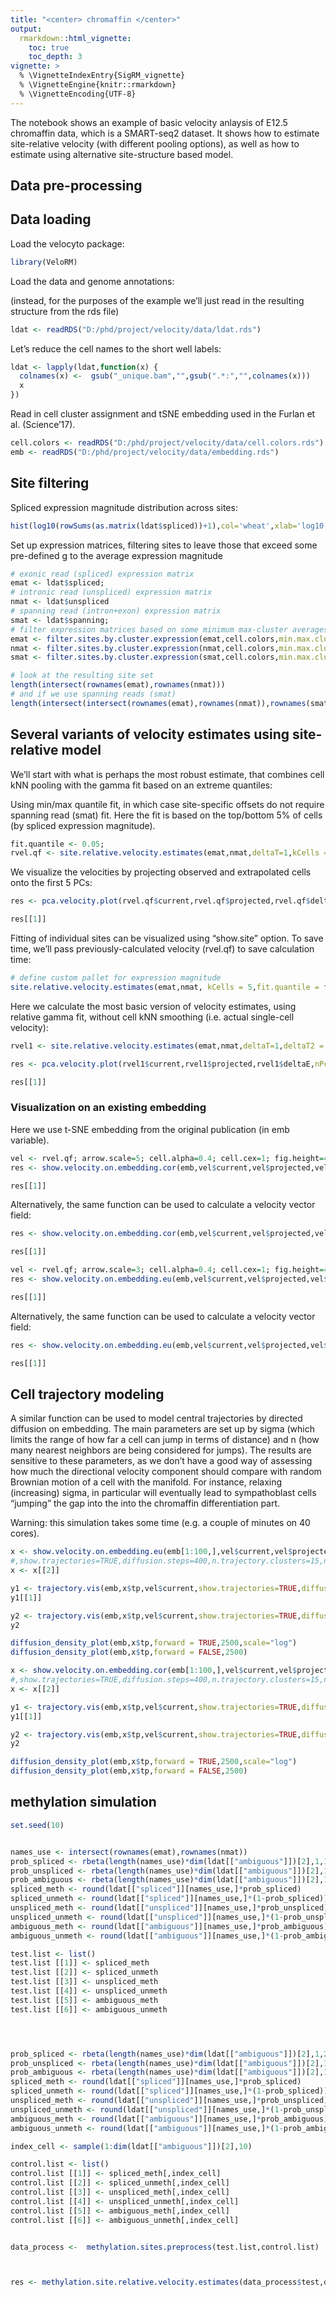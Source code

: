 ```yaml
---
title: "<center> chromaffin </center>"
output: 
  rmarkdown::html_vignette:
    toc: true
    toc_depth: 3
vignette: >
  % \VignetteIndexEntry{SigRM_vignette}
  % \VignetteEngine{knitr::rmarkdown}
  % \VignetteEncoding{UTF-8}
---
```



The notebook shows an example of basic velocity anlaysis of E12.5 chromaffin data, which is a SMART-seq2 dataset.
It shows how to estimate site-relative velocity (with different pooling options), as well as how to estimate using alternative site-structure based model.

## Data pre-processing

## Data loading

Load the velocyto package:
```r
library(VeloRM)
```

Load the data and genome annotations:



(instead, for the purposes of the example we'll just read in the resulting structure from the rds file)
```r
ldat <- readRDS("D:/phd/project/velocity/data/ldat.rds")
```


Let's reduce the cell names to the short well labels:
```r
ldat <- lapply(ldat,function(x) {
  colnames(x) <-  gsub("_unique.bam","",gsub(".*:","",colnames(x)))
  x
})
```

Read in cell cluster assignment and tSNE embedding used in the Furlan et al. (Science'17).
```r
cell.colors <- readRDS("D:/phd/project/velocity/data/cell.colors.rds")
emb <- readRDS("D:/phd/project/velocity/data/embedding.rds")
```

## Site filtering
Spliced expression magnitude distribution across sites:
```r
hist(log10(rowSums(as.matrix(ldat$spliced))+1),col='wheat',xlab='log10[ number of reads + 1]',main='number of reads per site')
```


Set up expression matrices, filtering sites to leave those that exceed some pre-defined g to the average expression magnitude
```r
# exonic read (spliced) expression matrix
emat <- ldat$spliced;
# intronic read (unspliced) expression matrix
nmat <- ldat$unspliced
# spanning read (intron+exon) expression matrix
smat <- ldat$spanning;
# filter expression matrices based on some minimum max-cluster averages
emat <- filter.sites.by.cluster.expression(emat,cell.colors,min.max.cluster.average = 5)
nmat <- filter.sites.by.cluster.expression(nmat,cell.colors,min.max.cluster.average = 1)
smat <- filter.sites.by.cluster.expression(smat,cell.colors,min.max.cluster.average = 0.5)

# look at the resulting site set
length(intersect(rownames(emat),rownames(nmat)))
# and if we use spanning reads (smat)
length(intersect(intersect(rownames(emat),rownames(nmat)),rownames(smat)))

```

## Several variants of velocity estimates using site-relative model

We'll start with what is perhaps the most robust estimate, that combines cell kNN pooling with the gamma fit based on an extreme quantiles:

Using min/max quantile fit, in which case site-specific offsets do not require spanning read (smat) fit.
Here the fit is based on the top/bottom 5% of cells (by spliced expression magnitude). 
```r
fit.quantile <- 0.05;
rvel.qf <- site.relative.velocity.estimates(emat,nmat,deltaT=1,kCells = 5,fit.quantile = fit.quantile,n.cores = 1)
```

We visualize the velocities by projecting observed and extrapolated cells onto the first 5 PCs:
```r
res <- pca.velocity.plot(rvel.qf$current,rvel.qf$projected,rvel.qf$deltaE,nPcs=5,plot.cols=2,cell.colors=ac(cell.colors,alpha=0.7),cex=1.2,pcount=0.1,pc.multipliers=c(1,-1,-1,-1,-1),arrow.lwd=0.5)

res[[1]]
```


Fitting of individual sites can be visualized using "show.site" option. To save time, we'll pass previously-calculated velocity (rvel.qf) to save calculation time:
```r
# define custom pallet for expression magnitude
site.relative.velocity.estimates(emat,nmat, kCells = 5,fit.quantile = fit.quantile,old.fit=rvel.qf,show.site='Chga',cell.emb=emb,cell.colors=cell.colors,n.cores = 1)
```





Here we calculate the most basic version of velocity estimates, using relative gamma fit, without cell kNN smoothing (i.e. actual single-cell velocity):
```r
rvel1 <- site.relative.velocity.estimates(emat,nmat,deltaT=1,deltaT2 = 1,kCells = 1, fit.quantile=fit.quantile,n.cores = 1)
```

```r
res <- pca.velocity.plot(rvel1$current,rvel1$projected,rvel1$deltaE,nPcs=5,plot.cols=2,cell.colors=ac(cell.colors,alpha=0.7),cex=1.2,pcount=0.1,pc.multipliers=c(1,-1,1,1,1),arrow.lwd=0.5)

res[[1]]
```

### Visualization on an existing embedding

Here we use t-SNE embedding from the original publication (in emb variable).

```r
vel <- rvel.qf; arrow.scale=5; cell.alpha=0.4; cell.cex=1; fig.height=4; fig.width=4.5;
res <- show.velocity.on.embedding.cor(emb,vel$current,vel$projected,vel$deltaE,n=100,scale='sqrt',cell.colors=ac(cell.colors,alpha=cell.alpha),cex=cell.cex,arrow.scale=arrow.scale,arrow.lwd=0.5)

res[[1]]
```

Alternatively, the same function can be used to calculate a velocity vector field:
```r
res <- show.velocity.on.embedding.cor(emb,vel$current,vel$projected,vel$deltaE,n=100,scale='sqrt',cell.colors=ac(cell.colors,alpha=cell.alpha),cex=cell.cex,arrow.scale=arrow.scale,show.grid.flow=TRUE,min.grid.cell.mass=0.5,grid.n=20,arrow.lwd=1)

res[[1]]
```


```r
vel <- rvel.qf; arrow.scale=3; cell.alpha=0.4; cell.cex=1; fig.height=4; fig.width=4.5;
res <- show.velocity.on.embedding.eu(emb,vel$current,vel$projected,vel$deltaE,n=40,scale='sqrt',nPcs=30,cell.colors=ac(cell.colors,alpha=cell.alpha),cex=cell.cex,arrow.scale=arrow.scale,arrow.lwd=1,sigma=2.5)

res[[1]]
```


Alternatively, the same function can be used to calculate a velocity vector field:
```r
res <- show.velocity.on.embedding.eu(emb,vel$current,vel$projected,vel$deltaE,n=40,scale='sqrt',nPcs=30,cell.colors=ac(cell.colors,alpha=cell.alpha),cex=cell.cex,arrow.scale=arrow.scale,show.grid.flow=TRUE,min.grid.cell.mass=0.5,grid.n=20,arrow.lwd=1,sigma = 2.5)

res[[1]]
```


## Cell trajectory modeling
A similar function can be used to model central trajectories by directed diffusion on embedding. 
The main parameters are set up by sigma (which limits the range of how far a cell can jump in terms of distance) and n (how many nearest neighbors are being considered for jumps). The results are sensitive to these parameters, as we don't have a good way of assessing how much the directional velocity component should compare with random Brownian motion of a cell with the manifold. For instance, relaxing (increasing) sigma, in particular will eventually lead to sympathoblast cells "jumping" the gap into the into the chromaffin differentiation part.

Warning: this simulation takes some time (e.g. a couple of minutes on 40 cores).

```r
x <- show.velocity.on.embedding.eu(emb[1:100,],vel$current,vel$projected,vel$deltaE,n=40,scale='sqrt',cell.colors=ac(cell.colors,alpha=cell.alpha),cex=cell.cex,nPcs=30,sigma=2.5,embedding.knn=T,control.for.neighborhood.density=TRUE,n.cores=1,arrow.scale=3) 
#,show.trajectories=TRUE,diffusion.steps=400,n.trajectory.clusters=15,ntop.trajectories=1
x <- x[[2]]

y1 <- trajectory.vis(emb,x$tp,vel$current,show.trajectories=TRUE,diffusion.steps=400,n.trajectory.clusters=15,ntop.trajectories=1,cell.colors=ac(cell.colors,alpha=cell.alpha),emb_local_influence = TRUE)
y1[[1]]

y2 <- trajectory.vis(emb,x$tp,vel$current,show.trajectories=TRUE,diffusion.steps=400,n.trajectory.clusters=15,ntop.trajectories=1,show.cell.diffusion.posterior=rownames(emb)[1],cell.colors=ac(cell.colors,alpha=cell.alpha))
y2

diffusion_density_plot(emb,x$tp,forward = TRUE,2500,scale="log")
diffusion_density_plot(emb,x$tp,forward = FALSE,2500)
```


```r
x <- show.velocity.on.embedding.cor(emb[1:100,],vel$current,vel$projected,vel$deltaE,n=100,scale='sqrt',cell.colors=ac(cell.colors,alpha=cell.alpha),cex=cell.cex,arrow.scale=arrow.scale,show.grid.flow=TRUE,min.grid.cell.mass=0.5,grid.n=20,arrow.lwd=1)
#,show.trajectories=TRUE,diffusion.steps=400,n.trajectory.clusters=15,ntop.trajectories=1
x <- x[[2]]

y1 <- trajectory.vis(emb,x$tp,vel$current,show.trajectories=TRUE,diffusion.steps=400,n.trajectory.clusters=15,ntop.trajectories=1,cell.colors=ac(cell.colors,alpha=cell.alpha))
y1[[1]]

y2 <- trajectory.vis(emb,x$tp,vel$current,show.trajectories=TRUE,diffusion.steps=400,n.trajectory.clusters=15,ntop.trajectories=1,show.cell.diffusion.posterior=rownames(emb)[1],cell.colors=ac(cell.colors,alpha=cell.alpha))
y2

diffusion_density_plot(emb,x$tp,forward = TRUE,2500,scale="log")
diffusion_density_plot(emb,x$tp,forward = FALSE,2500)
```

## methylation simulation
```r
set.seed(10)


names_use <- intersect(rownames(emat),rownames(nmat))
prob_spliced <- rbeta(length(names_use)*dim(ldat[["ambiguous"]])[2],1,1)
prob_unspliced <- rbeta(length(names_use)*dim(ldat[["ambiguous"]])[2],1,1)
prob_ambiguous <- rbeta(length(names_use)*dim(ldat[["ambiguous"]])[2],1,1)
spliced_meth <- round(ldat[["spliced"]][names_use,]*prob_spliced)
spliced_unmeth <- round(ldat[["spliced"]][names_use,]*(1-prob_spliced))
unspliced_meth <- round(ldat[["unspliced"]][names_use,]*prob_unspliced)
unspliced_unmeth <- round(ldat[["unspliced"]][names_use,]*(1-prob_unspliced))
ambiguous_meth <- round(ldat[["ambiguous"]][names_use,]*prob_ambiguous)
ambiguous_unmeth <- round(ldat[["ambiguous"]][names_use,]*(1-prob_ambiguous))

test.list <- list()
test.list [[1]] <- spliced_meth
test.list [[2]] <- spliced_unmeth
test.list [[3]] <- unspliced_meth
test.list [[4]] <- unspliced_unmeth
test.list [[5]] <- ambiguous_meth
test.list [[6]] <- ambiguous_unmeth




prob_spliced <- rbeta(length(names_use)*dim(ldat[["ambiguous"]])[2],1,2)
prob_unspliced <- rbeta(length(names_use)*dim(ldat[["ambiguous"]])[2],1,2)
prob_ambiguous <- rbeta(length(names_use)*dim(ldat[["ambiguous"]])[2],1,2)
spliced_meth <- round(ldat[["spliced"]][names_use,]*prob_spliced)
spliced_unmeth <- round(ldat[["spliced"]][names_use,]*(1-prob_spliced))
unspliced_meth <- round(ldat[["unspliced"]][names_use,]*prob_unspliced)
unspliced_unmeth <- round(ldat[["unspliced"]][names_use,]*(1-prob_unspliced))
ambiguous_meth <- round(ldat[["ambiguous"]][names_use,]*prob_ambiguous)
ambiguous_unmeth <- round(ldat[["ambiguous"]][names_use,]*(1-prob_ambiguous))

index_cell <- sample(1:dim(ldat[["ambiguous"]])[2],10)

control.list <- list()
control.list [[1]] <- spliced_meth[,index_cell]
control.list [[2]] <- spliced_unmeth[,index_cell]
control.list [[3]] <- unspliced_meth[,index_cell]
control.list [[4]] <- unspliced_unmeth[,index_cell]
control.list [[5]] <- ambiguous_meth[,index_cell]
control.list [[6]] <- ambiguous_unmeth[,index_cell]


data_process <-  methylation.sites.preprocess(test.list,control.list)



res <- methylation.site.relative.velocity.estimates(data_process$test,data_process$control,deltaT=1,kCells = 5,fit.quantile = 0.05,n.cores = 1)
```

